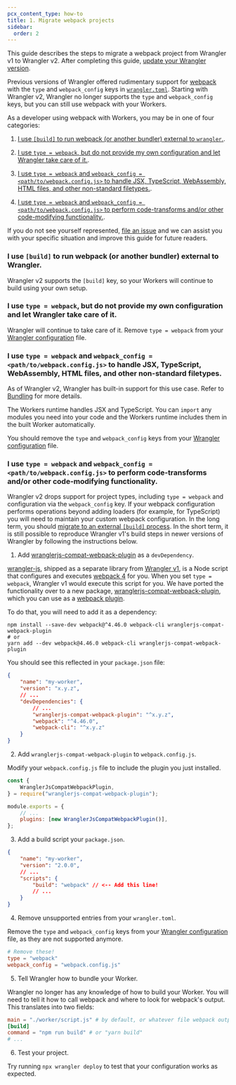 ```yaml
---
pcx_content_type: how-to
title: 1. Migrate webpack projects
sidebar:
  order: 2
---
```


This guide describes the steps to migrate a webpack project from Wrangler v1 to Wrangler v2. After completing this guide, [update your Wrangler version](/workers/wrangler/migration/v1-to-v2/update-v1-to-v2/).

Previous versions of Wrangler offered rudimentary support for [webpack](https://webpack.js.org/) with the `type` and `webpack_config` keys in [`wrangler.toml`](/workers/wrangler/configuration/). Starting with Wrangler v2, Wrangler no longer supports the `type` and `webpack_config` keys, but you can still use webpack with your Workers.

As a developer using webpack with Workers, you may be in one of four categories:

1. [I use `[build]` to run webpack (or another bundler) external to `wrangler`.](#i-use-build-to-run-webpack-or-another-bundler-external-to-wrangler).

2. [I use `type = webpack`, but do not provide my own configuration and let Wrangler take care of it.](#i-use-type--webpack-but-do-not-provide-my-own-configuration-and-let-wrangler-take-care-of-it).

3. [I use `type = webpack` and `webpack_config = <path/to/webpack.config.js>` to handle JSX, TypeScript, WebAssembly, HTML files, and other non-standard filetypes.](#i-use-type--webpack-and-webpack_config--pathtowebpackconfigjs-to-handle-jsx-typescript-webassembly-html-files-and-other-non-standard-filetypes).

4. [I use `type = webpack` and `webpack_config = <path/to/webpack.config.js>` to perform code-transforms and/or other code-modifying functionality.](#i-use-type--webpack-and-webpack_config--pathtowebpackconfigjs-to-perform-code-transforms-andor-other-code-modifying-functionality).

If you do not see yourself represented, [file an issue](https://github.com/cloudflare/workers-sdk/issues/new/choose) and we can assist you with your specific situation and improve this guide for future readers.

### I use `[build]` to run webpack (or another bundler) external to Wrangler.

Wrangler v2 supports the `[build]` key, so your Workers will continue to build using your own setup.

### I use `type = webpack`, but do not provide my own configuration and let Wrangler take care of it.

Wrangler will continue to take care of it. Remove `type = webpack` from your [Wrangler configuration](/workers/wrangler/configuration) file.

### I use `type = webpack` and `webpack_config = <path/to/webpack.config.js>` to handle JSX, TypeScript, WebAssembly, HTML files, and other non-standard filetypes.

As of Wrangler v2, Wrangler has built-in support for this use case. Refer to [Bundling](/workers/wrangler/bundling/) for more details.

The Workers runtime handles JSX and TypeScript. You can `import` any modules you need into your code and the Workers runtime includes them in the built Worker automatically.

You should remove the `type` and `webpack_config` keys from your [Wrangler configuration](/workers/wrangler/configuration) file.

### I use `type = webpack` and `webpack_config = <path/to/webpack.config.js>` to perform code-transforms and/or other code-modifying functionality.

Wrangler v2 drops support for project types, including `type = webpack` and configuration via the `webpack_config` key. If your webpack configuration performs operations beyond adding loaders (for example, for TypeScript) you will need to maintain your custom webpack configuration. In the long term, you should [migrate to an external `[build]` process](/workers/wrangler/custom-builds/). In the short term, it is still possible to reproduce Wrangler v1's build steps in newer versions of Wrangler by following the instructions below.

1. Add [wranglerjs-compat-webpack-plugin](https://www.npmjs.com/package/wranglerjs-compat-webpack-plugin) as a `devDependency`.

[wrangler-js](https://www.npmjs.com/package/wrangler-js), shipped as a separate library from [Wrangler v1](https://www.npmjs.com/package/@cloudflare/wrangler/v/1.19.11), is a Node script that configures and executes [webpack 4](https://unpkg.com/browse/wrangler-js@0.1.11/package.json) for you. When you set `type = webpack`, Wrangler v1 would execute this script for you. We have ported the functionality over to a new package, [wranglerjs-compat-webpack-plugin](https://www.npmjs.com/package/wranglerjs-compat-webpack-plugin), which you can use as a [webpack plugin](https://v4.webpack.js.org/configuration/plugins/).

To do that, you will need to add it as a dependency:

```
npm install --save-dev webpack@^4.46.0 webpack-cli wranglerjs-compat-webpack-plugin
# or
yarn add --dev webpack@4.46.0 webpack-cli wranglerjs-compat-webpack-plugin
```

You should see this reflected in your `package.json` file:

```json
{
	"name": "my-worker",
	"version": "x.y.z",
	// ...
	"devDependencies": {
		// ...
		"wranglerjs-compat-webpack-plugin": "^x.y.z",
		"webpack": "^4.46.0",
		"webpack-cli": "^x.y.z"
	}
}
```

2. Add `wranglerjs-compat-webpack-plugin` to `webpack.config.js`.

Modify your `webpack.config.js` file to include the plugin you just installed.

```js
const {
	WranglerJsCompatWebpackPlugin,
} = require("wranglerjs-compat-webpack-plugin");

module.exports = {
	// ...
	plugins: [new WranglerJsCompatWebpackPlugin()],
};
```

3. Add a build script your `package.json`.

```json
{
	"name": "my-worker",
	"version": "2.0.0",
	// ...
	"scripts": {
		"build": "webpack" // <-- Add this line!
		// ...
	}
}
```

4. Remove unsupported entries from your `wrangler.toml`.

Remove the `type` and `webpack_config` keys from your [Wrangler configuration](/workers/wrangler/configuration) file, as they are not supported anymore.

```toml
# Remove these!
type = "webpack"
webpack_config = "webpack.config.js"
```

5. Tell Wrangler how to bundle your Worker.

Wrangler no longer has any knowledge of how to build your Worker. You will need to tell it how to call webpack and where to look for webpack's output. This translates into two fields:

```toml
main = "./worker/script.js" # by default, or whatever file webpack outputs
[build]
command = "npm run build" # or "yarn build"
# ...
```

6. Test your project.

Try running `npx wrangler deploy` to test that your configuration works as expected.
